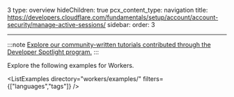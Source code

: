 3
type: overview
hideChildren: true
pcx_content_type: navigation
title: https://developers.cloudflare.com/fundamentals/setup/account/account-security/manage-active-sessions/
sidebar:
  order: 3

---


:::note
[Explore our community-written tutorials contributed through the Developer Spotlight program.](/developer-spotlight/#developer-spotlight-program)
:::

Explore the following <GlossaryTooltip term="code example">examples</GlossaryTooltip> for Workers.

<ListExamples directory="workers/examples/"  filters={["languages","tags"]} />
